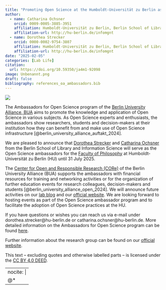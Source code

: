 ```yaml
---
title: "Promoting Open Science at the Humboldt-Universität zu Berlin as BUA Open Science Ambassadors"
author: 
  - name: Catharina Ochsner
    orcid: 0009-0005-3885-3951
    affiliation: Humboldt-Universität zu Berlin, Berlin School of Library and Information Science (IBI) 
    affiliation-url: http://hu-berlin.de/infomgnt  
  - name: Dorothea Strecker
    orcid: 0000-0002-9754-3807
    affiliation: Humboldt-Universität zu Berlin, Berlin School of Library and Information Science (IBI)
    affiliation-url: http://hu-berlin.de/infomgnt   
date: "2025-02-05"
categories: [Lab Life]
citation: 
  url: https://doi.org/10.59350/ja4m1-92098       
image: Unbenannt.png
draft: false
bibliography: references_oa_ambassadors.bib
---
```


![](bua_logo.png){fig-align="center"}

The Ambassadors for Open Science program of the [Berlin University Alliance, BUA](https://www.berlin-university-alliance.de/index.html) aims to promote the knowledge and application of Open Science in various subjects. As Open Science experts and enthusiasts, the ambassadors show researchers, students and decision-makers at their institution how they can benefit from and make use of Open Science infrastructure [@berlin_university_alliance_auftakt_2024].

We are pleased to announce that [Dorothea Strecker](https://oa-datenpraxis.de/index.html) and [Catharina Ochsner](https://infrawissblogs.org/) from the Berlin School of Library and Information Science will serve as the Open Science ambassadors for the [Faculty of Philosophy](https://www.ibi.hu-berlin.de/de) at Humboldt-Universität zu Berlin (HU) until 31 July 2025.

The [Center for Open and Responsible Research (CORe)](https://www.berlin-university-alliance.de/commitments/research-quality/core/index.html) of the Berlin University Alliance (BUA) supports the ambassadors with financial resources for training and networking activities or for the organization of further education events for research colleagues, decision-makers and students [@berlin_university_alliance_open_2024]. We will announce future activities on our [lab blog](https://infomgnt.org/) and our [official website](https://www.ibi.hu-berlin.de/de/forschung/infomanagement/events). We are looking forward to hosting events as part of the Open Science ambassador program and to facilitate the adoption of Open Science practices at the HU.

If you have questions or wishes you can reach us via e-mail under dorothea.strecker\@hu-berlin.de or catharina.ochsner\@hu-berlin.de. More detailed information on the Ambassadors for Open Science program can be found [here](https://www.berlin-university-alliance.de/commitments/research-quality/openx/os-botschafter-innen/index.html).

Further information about the research group can be found on our [official website](http://hu.berlin/infomgnt).

This text – excluding quotes and otherwise labelled parts – is licensed under the [CC BY 4.0 DEED](https://creativecommons.org/licenses/by/4.0/deed.de).

---
nocite: |
  @*
---
